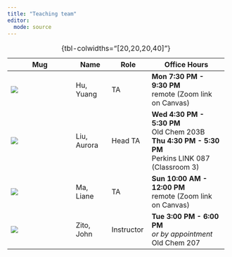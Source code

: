 ```yaml
---
title: "Teaching team"
editor: 
  mode: source
---
```


+---------------------------+---------------+---------------+--------------------------------+
| Mug                       | Name          | Role          | Office Hours                   |
+===========================+===============+===============+================================+
| ![](images/yh.jpg){.circ} | Hu, Yuang     | TA            | **Mon 7:30 PM - 9:30 PM**\     |
|                           |               |               | remote (Zoom link on Canvas)   |
+---------------------------+---------------+---------------+--------------------------------+
| ![](images/al.jpg){.circ} | Liu, Aurora   | Head TA       | **Wed 4:30 PM - 5:30 PM**\     |
|                           |               |               | Old Chem 203B\                 |
|                           |               |               | **Thu 4:30 PM - 5:30 PM**\     |
|                           |               |               | Perkins LINK 087 (Classroom 3) |
+---------------------------+---------------+---------------+--------------------------------+
| ![](images/lm.png){.circ} | Ma, Liane     | TA            | **Sun 10:00 AM - 12:00 PM**\   |
|                           |               |               | remote (Zoom link on Canvas)   |
+---------------------------+---------------+---------------+--------------------------------+
| ![](images/jz.jpg){.circ} | Zito, John    | Instructor    | **Tue 3:00 PM - 6:00 PM**\     |
|                           |               |               | *or by appointment*\           |
|                           |               |               | Old Chem 207                   |
+---------------------------+---------------+---------------+--------------------------------+
: {tbl-colwidths="[20,20,20,40]"}